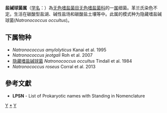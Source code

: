 {{Automatic taxobox
| taxon = Natronococcus
| authority = Tinball, Ross and Grant, 1984
| type species = 隐藏嗜盐碱球菌<br>Natronococcus occultus
| type species authority = Tindall et al., 1984
}}
'''盐碱球菌属'''（[[学名|学名]]：{{lang|la|''Natronococcus''}}）為[[无色嗜盐菌目|无色嗜盐菌目]][[无色嗜盐菌科|无色嗜盐菌科]]的一[[属|属]]细菌。革兰氏染色不定。生活在碳酸型盐湖、碱性盐场和碳酸盐土壤等中。此属的模式种为隐藏嗜盐碱球菌(''Natronococcus occultus'')。

==下属物种==
* ''Natronococcus amylolyticus'' Kanai et al. 1995
* ''Natronococcus jeotgali'' Roh et al. 2007
* [[隐藏嗜盐碱球菌|隐藏嗜盐碱球菌]] ''Natronococcus occultus'' Tindall et al. 1984
* ''Natronococcus roseus'' Corral et al. 2013

==參考文獻==
{{reflist}}
* '''LPSN''' - List of Prokaryotic names with Standing in Nomenclature

{{taxonbar}}

[[Category:_无色嗜盐菌科|Y]]
[[Category:_盐碱球菌属|*]]
[[Category:1984年描述的分类群|Y]]